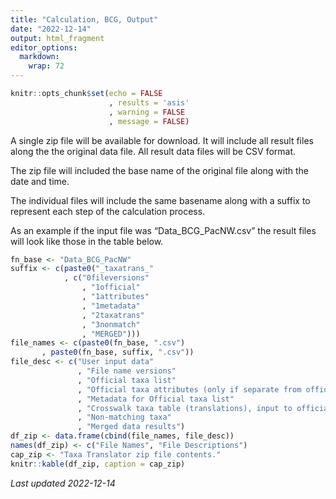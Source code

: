 ```yaml
---
title: "Calculation, BCG, Output"
date: "2022-12-14"
output: html_fragment
editor_options: 
  markdown: 
    wrap: 72
---
```


```r
knitr::opts_chunk$set(echo = FALSE
                      , results = 'asis'
                      , warning = FALSE
                      , message = FALSE)
```

A single zip file will be available for download.  It will include all result
files along the the original data file.  All result data files will be CSV 
format.

The zip file will included the base name of the original file along with the 
date and time.

The individual files will include the same basename along with a suffix to 
represent each step of the calculation process.

As an example if the input file was "Data_BCG_PacNW.csv" the result files will
look like those in the table below.

```r
fn_base <- "Data_BCG_PacNW"
suffix <- c(paste0("_taxatrans_"
            , c("0fileversions"
                , "1official"
                , "1attributes"
                , "1metadata"
                , "2taxatrans"
                , "3nonmatch"
                , "MERGED")))
file_names <- c(paste0(fn_base, ".csv")
       , paste0(fn_base, suffix, ".csv"))
file_desc <- c("User input data"
               , "File name versions"
               , "Official taxa list"
               , "Official taxa attributes (only if separate from official list)"
               , "Metadata for Official taxa list"
               , "Crosswalk taxa table (translations), input to official"
               , "Non-matching taxa"
               , "Merged data results") 
df_zip <- data.frame(cbind(file_names, file_desc))
names(df_zip) <- c("File Names", "File Descriptions")
cap_zip <- "Taxa Translator zip file contents."
knitr::kable(df_zip, caption = cap_zip)
```


*Last updated 2022-12-14*
